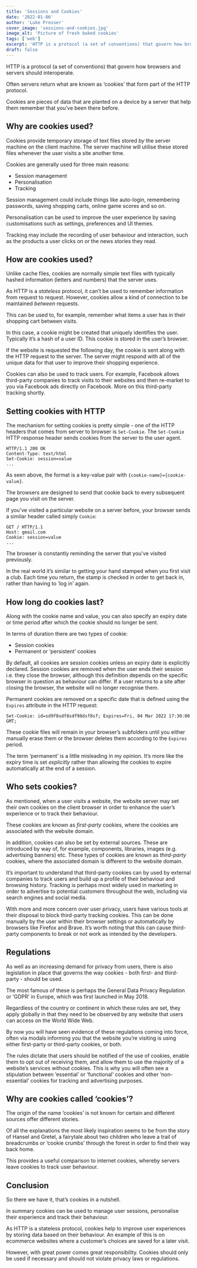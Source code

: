 ```yaml
---
title: 'Sessions and Cookies'
date: '2022-01-06'
author: 'Luke Prosser'
cover_image: 'sessions-and-cookies.jpg'
image_alt: 'Picture of fresh baked cookies'
tags: ['web']
excerpt: 'HTTP is a protocol (a set of conventions) that govern how browsers and servers should interoperate. Often servers return what are known as ‘cookies’ that form part of the HTTP protocol.'
draft: false
---
```


<Link href="/posts/what-is-http"><a>HTTP</a></Link> is a protocol (a set of conventions) that govern how browsers and servers should interoperate.

Often servers return what are known as ‘cookies’ that form part of the HTTP protocol.

Cookies are pieces of data that are planted on a device by a server that help them remember that you’ve been there before.

## Why are cookies used?

Cookies provide temporary storage of text files stored _by_ the server machine _on_ the client machine. The server machine will utilise these stored files whenever the user visits a site another time.

Cookies are generally used for three main reasons:

- Session management
- Personalisation
- Tracking

Session management could include things like auto-login, remembering passwords, saving shopping carts, online game scores and so on.

Personalisation can be used to improve the user experience by saving customisations such as settings, preferences and UI themes.

Tracking may include the recording of user behaviour and interaction, such as the products a user clicks on or the news stories they read.

## How are cookies used?

Unlike cache files, cookies are normally simple text files with typically hashed information (letters and numbers) that the server uses.

As HTTP is a _stateless_ protocol, it can’t be used to remember information from request to request. However, cookies allow a kind of connection to be maintained _between_ requests.

This can be used to, for example, remember what items a user has in their shopping cart between visits.

In this case, a cookie might be created that uniquely identifies the user. Typically it’s a hash of a user ID. This cookie is stored in the user’s browser.

If the website is requested the following day, the cookie is sent along with the HTTP request to the server. The server might respond with all of the unique data for that user to improve their shopping experience.

Cookies can also be used to track users. For example, Facebook allows third-party companies to track visits to their websites and then re-market to you via Facebook ads directly on Facebook. More on this third-party tracking shortly.

## Setting cookies with HTTP

The mechanism for setting cookies is pretty simple - one of the HTTP headers that comes from server to browser is `Set-Cookie`. The `Set-Cookie` HTTP response header sends cookies from the server to the user agent.

```text
HTTP/1.1 200 OK
Content-Type: text/html
Set-Cookie: session=value
...
```

As seen above, the format is a key-value pair with `{cookie-name}={cookie-value}`.

The browsers are designed to send that cookie back to every subsequent page you visit on the server.

If you’ve visited a particular website on a server before, your browser sends a similar header called simply `Cookie`:

```text
GET / HTTP/1.1
Host: gmail.com
Cookie: session=value
...
```

The browser is constantly reminding the server that you’ve visited previously.

In the real world it’s similar to getting your hand stamped when you first visit a club. Each time you return, the stamp is checked in order to get back in, rather than having to ‘log in’ again.

## How long do cookies last?

Along with the cookie name and value, you can also specify an expiry date or time period after which the cookie should no longer be sent.

In terms of duration there are two types of cookie:

- Session cookies
- Permanent or ‘persistent’ cookies

By default, all cookies are session cookies unless an expiry date is explicitly declared. Session cookies are removed when the user ends their session i.e. they close the browser, although this definition depends on the specific browser in question as behaviour can differ. If a user returns to a site after closing the browser, the website will no longer recognise them.

Permanent cookies are removed on a specific date that is defined using the `Expires` attribute in the HTTP request:

```text
Set-Cookie: id=sd9f8sdf8sdf98dsf8sf; Expires=Fri, 04 Mar 2022 17:30:00 GMT;
```

These cookie files will remain in your browser’s subfolders until you either manually erase them or the browser deletes them according to the `Expires` period.

The term ‘permanent’ is a little misleading in my opinion. It’s more like the expiry time is set _explicitly_ rather than allowing the cookies to expire automatically at the end of a session.

## Who sets cookies?

As mentioned, when a user visits a website, the website server may set their own cookies on the client browser in order to enhance the user’s experience or to track their behaviour.

These cookies are known as _first-party_ cookies, where the cookies are associated with the website domain.

In addition, cookies can also be set by external sources. These are introduced by way of, for example, components, libraries, images (e.g. advertising banners) etc. These types of cookies are known as _third-party_ cookies, where the associated domain is different to the website domain.

It’s important to understand that third-party cookies can by used by external companies to track users and build up a profile of their behaviour and browsing history. Tracking is perhaps most widely used in marketing in order to advertise to potential customers throughout the web, including via search engines and social media.

With more and more concern over user privacy, users have various tools at their disposal to block third-party tracking cookies. This can be done manually by the user within their browser settings or automatically by browsers like Firefox and Brave. It’s worth noting that this can cause third-party components to break or not work as intended by the developers.

## Regulations

As well as an increasing demand for privacy from users, there is also legislation in place that governs the way cookies - both first- and third-party - should be used.

The most famous of these is perhaps the General Data Privacy Regulation or ‘GDPR’ in Europe, which was first launched in May 2018.

Regardless of the country or continent in which these rules are set, they apply globally in that they need to be observed by any website that users can access on the World Wide Web.

By now you will have seen evidence of these regulations coming into force, often via modals informing you that the website you’re visiting is using either first-party or third-party cookies, or both.

The rules dictate that users should be notified of the use of cookies, enable them to opt out of receiving them, and allow them to use the majority of a website’s services without cookies. This is why you will often see a stipulation between ‘essential’ or ‘functional’ cookies and other ‘non-essential’ cookies for tracking and advertising purposes.

## Why are cookies called ‘cookies’?

The origin of the name ‘cookies’ is not known for certain and different sources offer different stories.

Of all the explanations the most likely inspiration seems to be from the story of Hansel and Gretel, a fairytale about two children who leave a trail of breadcrumbs or ‘cookie crumbs’ through the forest in order to find their way back home.

This provides a useful comparison to internet cookies, whereby servers leave cookies to track user behaviour.

## Conclusion

So there we have it, that’s cookies in a nutshell.

In summary cookies can be used to manage user sessions, personalise their experience and track their behaviour.

As HTTP is a stateless protocol, cookies help to improve user experiences by storing data based on their behaviour. An example of this is on ecommerce websites where a customer’s choices are saved for a later visit.

However, with great power comes great responsibility. Cookies should only be used if necessary and should not violate privacy laws or regulations.
